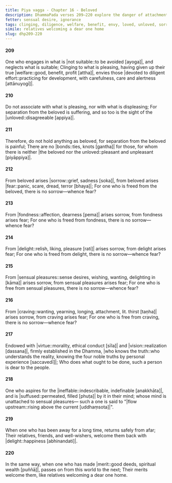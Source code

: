 ```yaml
---
title: Piya vagga - Chapter 16 - Beloved
description: DhammaPada verses 209–220 explore the danger of attachment to what is pleasing, how sorrow and fear arises from the beloved, fondness, delight, sensual pleasures, and craving, who is dear to the people, who flows upstream, and on the importance of merit.
fetter: sensual desire, ignorance
tags: clinging, diligence, welfare, benefit, envy, loved, unloved, sorrow, fear, fondness, delight, sensual desire, sensual pleasures, craving, virtue, ethical conduct, vision, truth, aspiration, Nibbāna, relatives, friends, merit, death, dhp
simile: relatives welcoming a dear one home
slug: dhp209-220
---
```


#### 209

One who engages in what is |not suitable::to be avoided [ayoga]|,
and neglects what is suitable;
Clinging to what is pleasing, having given up their true |welfare::good, benefit, profit [attha]|,
envies those |devoted to diligent effort::practicing for development, with carefulness, care and alertness [attānuyogī]|.

#### 210

Do not associate with what is pleasing,
nor with what is displeasing;
For separation from the beloved is suffering,
and so too is the sight of the |unloved::disagreeable [appiya]|.

#### 211

Therefore, do not hold anything as beloved,
for separation from the beloved is painful;
There are no |bonds::ties, knots [gantha]| for those,
for whom there is neither |the beloved nor the unloved::pleasant and unpleasant [piyāppiya]|.

#### 212

From beloved arises |sorrow::grief, sadness [soka]|,
from beloved arises |fear::panic, scare, dread, terror [bhaya]|;
For one who is freed from the beloved,
there is no sorrow—whence fear?

#### 213

From |fondness::affection, dearness [pema]| arises sorrow,
from fondness arises fear;
For one who is freed from fondness,
there is no sorrow—whence fear?

#### 214

From |delight::relish, liking, pleasure [rati]| arises sorrow,
from delight arises fear;
For one who is freed from delight,
there is no sorrow—whence fear?

#### 215

From |sensual pleasures::sense desires, wishing, wanting, delighting in [kāma]| arises sorrow,
from sensual pleasures arises fear;
For one who is free from sensual pleasures,
there is no sorrow—whence fear?

#### 216

From |craving::wanting, yearning, longing, attachment, lit. thirst [taṇha]| arises sorrow,
from craving arises fear;
For one who is free from craving,
there is no sorrow—whence fear? 

#### 217

Endowed with |virtue::morality, ethical conduct [sīla]| and |vision::realization [dassana]|,
firmly established in the Dhamma, |who knows the truth::who understands the reality, knowing the four noble truths by personal experience [saccavedī]|;
Who does what ought to be done,
such a person is dear to the people.

#### 218

One who aspires for the |ineffable::indescribable, indefinable [anakkhāta]|,
and is |suffused::permeated, filled [phuṭa]| by it in their mind;
whose mind is unattached to sensual pleasures—
such a one is said to "|flow upstream::rising above the current [uddhaṃsota]|".

#### 219

When one who has been away for a long time,
returns safely from afar;
Their relatives, friends, and well-wishers,
welcome them back with |delight::happiness [abhinandati]|.

#### 220

In the same way, when one who has made |merit::good deeds, spiritual wealth [puññā]|,
passes on from this world to the next;
Their merits welcome them,
like relatives welcoming a dear one home.